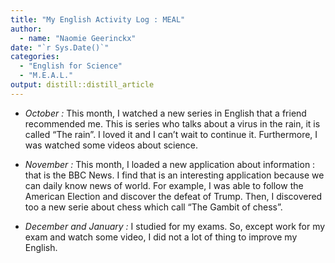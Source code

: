 ```yaml
---
title: "My English Activity Log : MEAL"
author:
  - name: "Naomie Geerinckx" 
date: "`r Sys.Date()`"
categories:
  - "English for Science"
  - "M.E.A.L."
output: distill::distill_article
---
```



* *October :* This month, I watched a new series in English that a friend recommended me. This is series who talks about a virus in the rain, it is called “The rain”. I loved it and I can’t wait to continue it. Furthermore, I was watched some videos about science. 

* *November :* This month, I loaded a new application about information : that is the BBC News. I find that is an interesting application because we can daily know news of world. For example, I was able to follow the American Election and discover the defeat of Trump. Then, I discovered too a new serie about chess which call "The Gambit of chess". 

* *December and January :* I studied for my exams. So, except work for my exam and watch some video, I did not a lot of thing to improve my English.

